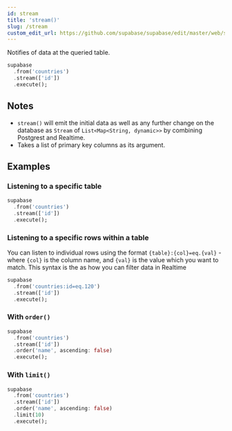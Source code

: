 ```yaml
---
id: stream
title: 'stream()'
slug: /stream
custom_edit_url: https://github.com/supabase/supabase/edit/master/web/spec/supabase_dart_v1_ref.yml
---
```



Notifies of data at the queried table.

```dart
supabase
  .from('countries')
  .stream(['id'])
  .execute();
```

## Notes

- `stream()` will emit the initial data as well as any further change on the database as `Stream` of `List<Map<String, dynamic>>` by combining Postgrest and Realtime.
- Takes a list of primary key columns as its argument.

## Examples

### Listening to a specific table

```dart
supabase
  .from('countries')
  .stream(['id'])
  .execute();
```

### Listening to a specific rows within a table

You can listen to individual rows using the format `{table}:{col}=eq.{val}` - where `{col}` is the column name, and `{val}` is the value which you want to match.
This syntax is the as how you can filter data in Realtime

```dart
supabase
  .from('countries:id=eq.120')
  .stream(['id'])
  .execute();
```

### With `order()`

```dart
supabase
  .from('countries')
  .stream(['id'])
  .order('name', ascending: false)
  .execute();
```

### With `limit()`

```dart
supabase
  .from('countries')
  .stream(['id'])
  .order('name', ascending: false)
  .limit(10)
  .execute();
```
